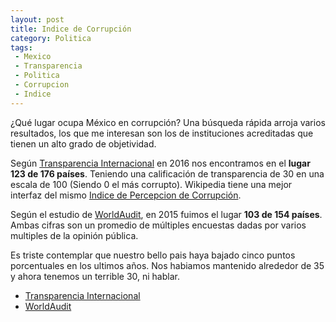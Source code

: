 ```yaml
---
layout: post
title: Indice de Corrupción
category: Politica
tags:
 - Mexico
 - Transparencia
 - Politica
 - Corrupcion
 - Indice
---
```


¿Qué lugar ocupa México en corrupción? Una búsqueda rápida arroja varios resultados, los que me interesan son los de instituciones acreditadas que tienen un alto grado de objetividad.

Según [Transparencia Internacional](https://www.transparency.org/news/feature/corruption_perceptions_index_2016) en 2016 nos encontramos en el **lugar 123 de 176 países**. Teniendo una calificación de transparencia de 30 en una escala de 100 (Siendo 0 el más corrupto). Wikipedia tiene una mejor interfaz del mismo [Indice de Percepcion de Corrupción](https://es.wikipedia.org/wiki/%C3%8Dndice_de_Percepci%C3%B3n_de_Corrupci%C3%B3n).

Según el estudio de [WorldAudit](http://www.worldaudit.org/countries/mexico.htm), en 2015 fuimos el lugar **103 de 154 países**. Ambas cifras son un promedio de múltiples encuestas dadas por varios multiples de la opinión pública.

Es triste contemplar que nuestro bello pais haya bajado cinco puntos porcentuales en los ultimos años. Nos habiamos mantenido alrededor de 35 y ahora tenemos un terrible 30, ni hablar.

* [Transparencia Internacional](https://www.transparency.org/)  
* [WorldAudit](http://www.worldaudit.org/)